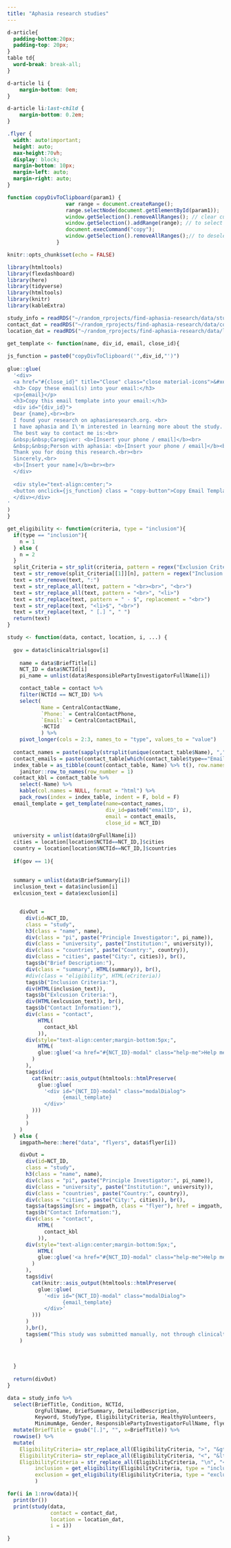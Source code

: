 ```yaml
---
title: "Aphasia research studies"
---
```


<link href="https://fonts.googleapis.com/icon?family=Material+Icons" rel="stylesheet">
      
```css
d-article{
  padding-bottom:20px;
  padding-top: 20px;
}
table td{ 
  word-break: break-all;
}

d-article li {
    margin-bottom: 0em;
}

d-article li:last-child {
    margin-bottom: 0.2em;
}

.flyer {
  width: auto!important;
  height: auto;
  max-height:70vh;
  display: block;
  margin-bottom: 10px;
  margin-left: auto;
  margin-right: auto;
}
```

```js
function copyDivToClipboard(param1) {
                   var range = document.createRange();
                   range.selectNode(document.getElementById(param1));
                   window.getSelection().removeAllRanges(); // clear current selection
                   window.getSelection().addRange(range); // to select text
                   document.execCommand("copy");
                   window.getSelection().removeAllRanges();// to deselect
                }
```

```r

knitr::opts_chunk$set(echo = FALSE)

library(htmltools)
library(flexdashboard)
library(here)
library(tidyverse)
library(htmltools)
library(knitr)
library(kableExtra)

study_info = readRDS("~/random_rprojects/find-aphasia-research/data/study_info.rds")
contact_dat = readRDS("~/random_rprojects/find-aphasia-research/data/contact.rds")
location_dat = readRDS("~/random_rprojects/find-aphasia-research/data/location.rds")

```

```r

get_template <- function(name, div_id, email, close_id){
  
js_function = paste0("copyDivToClipboard('",div_id,"')")
  
glue::glue(
  '<div>
  <a href="#{close_id}" title="Close" class="close material-icons">&#xe5c9</a>
  <h3> Copy these email(s) into your email:</h3>
  <p>{email}</p>
  <h3>Copy this email template into your email:</h3>
  <div id="{div_id}">
  Dear {name},<br><br>
  I found your research on aphasiaresearch.org. <br>
  I have aphasia and I\'m interested in learning more about the study. I think I may meet the study criteria. <br>
  The best way to contact me is:<br>
  &nbsp;&nbsp;Caregiver: <b>[Insert your phone / email]</b><br>
  &nbsp;&nbsp;Person with aphasia: <b>[Insert your phone / email]</b><br>
  Thank you for doing this research.<br><br>
  Sincerely,<br>
  <b>[Insert your name]</b><br><br>
  </div>
  
  <div style="text-align:center;">
  <button onclick={js_function} class = "copy-button">Copy Email Template</button>
  </div></div>
'
)
}

```


```r
get_eligibility <- function(criteria, type = "inclusion"){
  if(type == "inclusion"){
    n = 1
  } else {
    n = 2
  }
  split_Criteria = str_split(criteria, pattern = regex("Exclusion Criteria", ignore_case = T))
  text = str_remove(split_Criteria[[1]][n], pattern = regex("Inclusion Criteria", ignore_case = T))
  text = str_remove(text, ":")
  text = str_replace_all(text, pattern = "<br><br>", "<br>")
  text = str_replace_all(text, pattern = "<br>", "<li>")
  text = str_replace(text, pattern = " - $", replacement = "<br>")
  text = str_replace(text, "<li>$", "<br>")
  text = str_replace(text, " [.] ", " ")
  return(text)
}

study <- function(data, contact, location, i, ...) {
  
  gov = data$clinicaltrialsgov[i]
  
    name = data$BriefTitle[i]
    NCT_ID = data$NCTId[i]
    pi_name = unlist(data$ResponsiblePartyInvestigatorFullName[i])

    contact_table = contact %>%
    filter(NCTId == NCT_ID) %>%
    select(
           Name = CentralContactName,
           `Phone:` = CentralContactPhone,
           `Email:` = CentralContactEMail,
           -NCTId
           ) %>%
    pivot_longer(cols = 2:3, names_to = "type", values_to = "value")
    
  contact_names = paste(sapply(strsplit(unique(contact_table$Name), ","),"[[",1), collapse = " and ")
  contact_emails = paste(contact_table[which(contact_table$type=="Email:"),3]$value, collapse = ", ")
  index_table = as_tibble(count(contact_table, Name) %>% t(), row.names = F, .name_repair = "minimal") %>%  
    janitor::row_to_names(row_number = 1)
  contact_kbl = contact_table %>%
    select(-Name) %>%
    kable(col.names = NULL, format = "html") %>%
    pack_rows(index = index_table, indent = F, bold = F)
  email_template = get_template(name=contact_names,
                                div_id=paste0("emailID", i),
                                email = contact_emails,
                                close_id = NCT_ID)
  
  university = unlist(data$OrgFullName[i])
  cities = location[location$NCTId==NCT_ID,]$cities
  country = location[location$NCTId==NCT_ID,]$countries
  
  if(gov == 1){
  
  
  summary = unlist(data$BriefSummary[i])
  inclusion_text = data$inclusion[i]
  exlcusion_text = data$exclusion[i]


    divOut = 
      div(id=NCT_ID,
      class = "study",
      h3(class = "name", name),
      div(class = "pi", paste("Principle Investigator:", pi_name)),
      div(class = "university", paste("Institution:", university)),
      div(class = "countries", paste("Country:", country)), 
      div(class = "cities", paste("City:", cities)), br(),
      tags$b("Brief Description:"),
      div(class = "summary", HTML(summary)), br(),
      #div(class = "eligibility", HTML(eCriteria))
      tags$b("Inclusion Criteria:"),
      div(HTML(inclusion_text)),
      tags$b("Exlcusion Criteria:"),
      div(HTML(exlcusion_text)), br(),
      tags$b("Contact Information:"),
      div(class = "contact",
          HTML(
            contact_kbl
          )),
      div(style="text-align:center;margin-bottom:5px;",
          HTML(
          glue::glue('<a href="#{NCT_ID}-modal" class="help-me">Help me write an email</a>')
        )
      ),
      tags$div(
        cat(knitr::asis_output(htmltools::htmlPreserve(
          glue::glue(
            '<div id="{NCT_ID}-modal" class="modalDialog">
                  {email_template}
            </div>'
        )))
      )
      )
    ) 
  } else {
    imgpath=here::here("data", "flyers", data$flyer[i])

    divOut = 
      div(id=NCT_ID,
      class = "study",
      h3(class = "name", name),
      div(class = "pi", paste("Principle Investigator:", pi_name)),
      div(class = "university", paste("Institution:", university)),
      div(class = "countries", paste("Country:", country)), 
      div(class = "cities", paste("City:", cities)), br(),
      tags$a(tags$img(src = imgpath, class = "flyer"), href = imgpath, target = "_blank"),
      tags$b("Contact Information:"),
      div(class = "contact",
          HTML(
            contact_kbl
          )),
      div(style="text-align:center;margin-bottom:5px;",
          HTML(
          glue::glue('<a href="#{NCT_ID}-modal" class="help-me">Help me write an email</a>')
        )
      ),
      tags$div(
        cat(knitr::asis_output(htmltools::htmlPreserve(
          glue::glue(
            '<div id="{NCT_ID}-modal" class="modalDialog">
                  {email_template}
            </div>'
        )))
      )
      ),br(),
      tags$em("This study was submitted manually, not through clinicaltrials.gov", style="font-size:0.7rem;")
    ) 
    
    
    
  }
  
  return(divOut)
}


```
    
```r
data = study_info %>%
  select(BriefTitle, Condition, NCTId,
         OrgFullName, BriefSummary, DetailedDescription,
         Keyword, StudyType, EligibilityCriteria, HealthyVolunteers,
         MinimumAge, Gender, ResponsiblePartyInvestigatorFullName, flyer, clinicaltrialsgov) %>%
  mutate(BriefTitle = gsub("[.]", "", x=BriefTitle)) %>%
  rowwise() %>%
  mutate(
    EligibilityCriteria= str_replace_all(EligibilityCriteria, ">", "&gt;"),
    EligibilityCriteria= str_replace_all(EligibilityCriteria, "<", "&lt;"),
    EligibilityCriteria = str_replace_all(EligibilityCriteria, "\n", "<br>"),
         inclusion = get_eligibility(EligibilityCriteria, type = "inclusion"),
         exclusion = get_eligibility(EligibilityCriteria, type = "exclusion")
         )
```

```r

for(i in 1:nrow(data)){
  print(br())
  print(study(data,
              contact = contact_dat,
              location = location_dat,
              i = i))
  
}
```



    
    